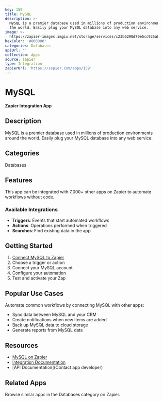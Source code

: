 ```yaml
---
key: 159
title: MySQL
description: >-
  MySQL is a premier database used in millions of production environments around
  the world. Easily plug your MySQL database into any web service.
image: >-
  https://zapier-images.imgix.net/storage/services/c23b6298d70e5cc925a8e795e48b6898.png?auto=format%2Ccompress&ixlib=python-3.0.0&q=50
hexColor: '#000000'
categories: Databases
apiUrl: ''
collection: Apps
source: zapier
type: Integration
zapierUrl: 'https://zapier.com/apps/159'
---
```

# MySQL

**Zapier Integration App**

## Description

MySQL is a premier database used in millions of production environments around the world. Easily plug your MySQL database into any web service.

## Categories

Databases

## Features

This app can be integrated with 7,000+ other apps on Zapier to automate workflows without code.

### Available Integrations

- **Triggers**: Events that start automated workflows
- **Actions**: Operations performed when triggered
- **Searches**: Find existing data in the app

## Getting Started

1. [Connect MySQL to Zapier](https://zapier.com/apps/159)
2. Choose a trigger or action
3. Connect your MySQL account
4. Configure your automation
5. Test and activate your Zap

## Popular Use Cases

Automate common workflows by connecting MySQL with other apps:

- Sync data between MySQL and your CRM
- Create notifications when new items are added
- Back up MySQL data to cloud storage
- Generate reports from MySQL data

## Resources

- [MySQL on Zapier](https://zapier.com/apps/159)
- [Integration Documentation](https://zapier.com/apps/159/integrations)
- [API Documentation](Contact app developer)

## Related Apps

Browse similar apps in the Databases category on Zapier.
